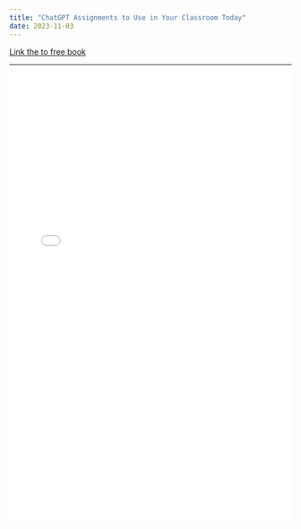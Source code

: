 ```yaml
---
title: "ChatGPT Assignments to Use in Your Classroom Today"
date: 2023-11-03
---
```


[Link the to free book](https://stars.library.ucf.edu/cgi/viewcontent.cgi?article=1097&context=oer)

------------------------------------------------------------------------

<embed src="ChatGPT Assignments to Use in Your Classroom Today.pdf" type="application/pdf" iframe width="100%" height="800">

